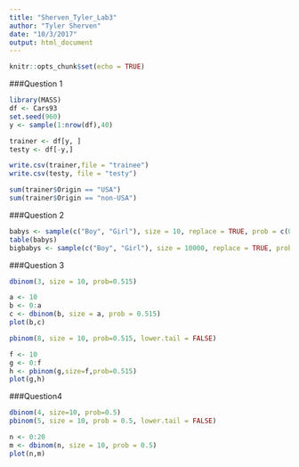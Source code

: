 ```yaml
---
title: "Sherven_Tyler_Lab3"
author: "Tyler Sherven"
date: "10/3/2017"
output: html_document
---
```


```r
knitr::opts_chunk$set(echo = TRUE)
```


###Question 1

```r
library(MASS)
df <- Cars93
set.seed(960)
y <- sample(1:nrow(df),40)

trainer <- df[y, ]
testy <- df[-y,]

write.csv(trainer,file = "trainee")
write.csv(testy, file = "testy")

sum(trainer$Origin == "USA")
sum(trainer$Origin == "non-USA")
```

###Question 2

```r
babys <- sample(c("Boy", "Girl"), size = 10, replace = TRUE, prob = c(0.515, 0.485))
table(babys)
bigbabys <- sample(c("Boy", "Girl"), size = 10000, replace = TRUE, prob = c(0.515, 0.485))
```

###Question 3

```r
dbinom(3, size = 10, prob=0.515)

a <- 10
b <- 0:a
c <- dbinom(b, size = a, prob = 0.515)
plot(b,c)

pbinom(8, size = 10, prob=0.515, lower.tail = FALSE)

f <- 10
g <- 0:f
h <- pbinom(g,size=f,prob=0.515)
plot(g,h)

```

###Question4 

```r
dbinom(4, size=10, prob=0.5)
pbinom(5, size = 10, prob = 0.5, lower.tail = FALSE)

n <- 0:20
m <- dbinom(n, size = 10, prob = 0.5)
plot(n,m)

```

